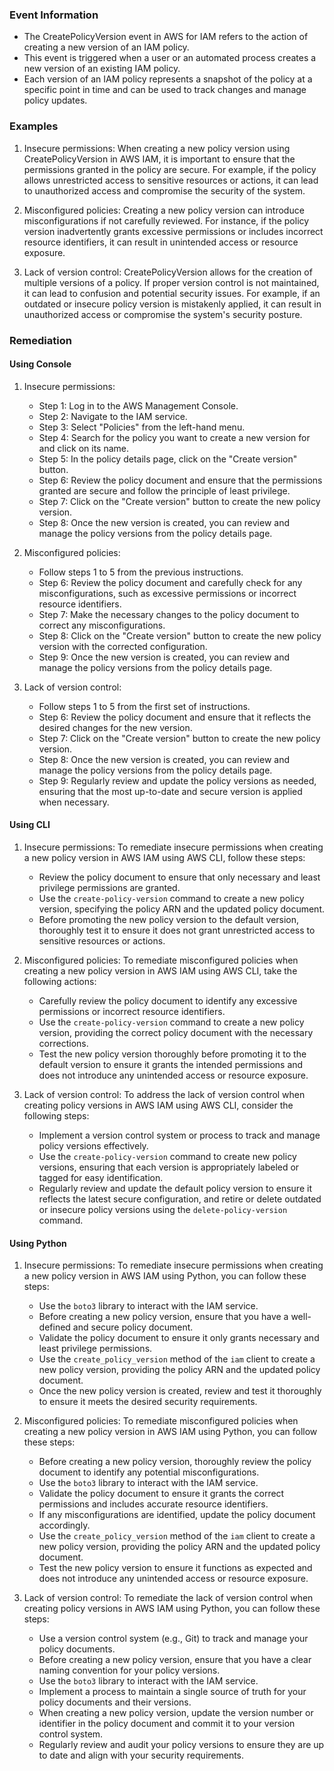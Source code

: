 
### Event Information

- The CreatePolicyVersion event in AWS for IAM refers to the action of creating a new version of an IAM policy.
- This event is triggered when a user or an automated process creates a new version of an existing IAM policy.
- Each version of an IAM policy represents a snapshot of the policy at a specific point in time and can be used to track changes and manage policy updates.


### Examples

1. Insecure permissions: When creating a new policy version using CreatePolicyVersion in AWS IAM, it is important to ensure that the permissions granted in the policy are secure. For example, if the policy allows unrestricted access to sensitive resources or actions, it can lead to unauthorized access and compromise the security of the system.

2. Misconfigured policies: Creating a new policy version can introduce misconfigurations if not carefully reviewed. For instance, if the policy version inadvertently grants excessive permissions or includes incorrect resource identifiers, it can result in unintended access or resource exposure.

3. Lack of version control: CreatePolicyVersion allows for the creation of multiple versions of a policy. If proper version control is not maintained, it can lead to confusion and potential security issues. For example, if an outdated or insecure policy version is mistakenly applied, it can result in unauthorized access or compromise the system's security posture.

### Remediation

#### Using Console

1. Insecure permissions:
   - Step 1: Log in to the AWS Management Console.
   - Step 2: Navigate to the IAM service.
   - Step 3: Select "Policies" from the left-hand menu.
   - Step 4: Search for the policy you want to create a new version for and click on its name.
   - Step 5: In the policy details page, click on the "Create version" button.
   - Step 6: Review the policy document and ensure that the permissions granted are secure and follow the principle of least privilege.
   - Step 7: Click on the "Create version" button to create the new policy version.
   - Step 8: Once the new version is created, you can review and manage the policy versions from the policy details page.

2. Misconfigured policies:
   - Follow steps 1 to 5 from the previous instructions.
   - Step 6: Review the policy document and carefully check for any misconfigurations, such as excessive permissions or incorrect resource identifiers.
   - Step 7: Make the necessary changes to the policy document to correct any misconfigurations.
   - Step 8: Click on the "Create version" button to create the new policy version with the corrected configuration.
   - Step 9: Once the new version is created, you can review and manage the policy versions from the policy details page.

3. Lack of version control:
   - Follow steps 1 to 5 from the first set of instructions.
   - Step 6: Review the policy document and ensure that it reflects the desired changes for the new version.
   - Step 7: Click on the "Create version" button to create the new policy version.
   - Step 8: Once the new version is created, you can review and manage the policy versions from the policy details page.
   - Step 9: Regularly review and update the policy versions as needed, ensuring that the most up-to-date and secure version is applied when necessary.

#### Using CLI

1. Insecure permissions: To remediate insecure permissions when creating a new policy version in AWS IAM using AWS CLI, follow these steps:
   - Review the policy document to ensure that only necessary and least privilege permissions are granted.
   - Use the `create-policy-version` command to create a new policy version, specifying the policy ARN and the updated policy document.
   - Before promoting the new policy version to the default version, thoroughly test it to ensure it does not grant unrestricted access to sensitive resources or actions.

2. Misconfigured policies: To remediate misconfigured policies when creating a new policy version in AWS IAM using AWS CLI, take the following actions:
   - Carefully review the policy document to identify any excessive permissions or incorrect resource identifiers.
   - Use the `create-policy-version` command to create a new policy version, providing the correct policy document with the necessary corrections.
   - Test the new policy version thoroughly before promoting it to the default version to ensure it grants the intended permissions and does not introduce any unintended access or resource exposure.

3. Lack of version control: To address the lack of version control when creating policy versions in AWS IAM using AWS CLI, consider the following steps:
   - Implement a version control system or process to track and manage policy versions effectively.
   - Use the `create-policy-version` command to create new policy versions, ensuring that each version is appropriately labeled or tagged for easy identification.
   - Regularly review and update the default policy version to ensure it reflects the latest secure configuration, and retire or delete outdated or insecure policy versions using the `delete-policy-version` command.

#### Using Python

1. Insecure permissions: To remediate insecure permissions when creating a new policy version in AWS IAM using Python, you can follow these steps:
   - Use the `boto3` library to interact with the IAM service.
   - Before creating a new policy version, ensure that you have a well-defined and secure policy document.
   - Validate the policy document to ensure it only grants necessary and least privilege permissions.
   - Use the `create_policy_version` method of the `iam` client to create a new policy version, providing the policy ARN and the updated policy document.
   - Once the new policy version is created, review and test it thoroughly to ensure it meets the desired security requirements.

2. Misconfigured policies: To remediate misconfigured policies when creating a new policy version in AWS IAM using Python, you can follow these steps:
   - Before creating a new policy version, thoroughly review the policy document to identify any potential misconfigurations.
   - Use the `boto3` library to interact with the IAM service.
   - Validate the policy document to ensure it grants the correct permissions and includes accurate resource identifiers.
   - If any misconfigurations are identified, update the policy document accordingly.
   - Use the `create_policy_version` method of the `iam` client to create a new policy version, providing the policy ARN and the updated policy document.
   - Test the new policy version to ensure it functions as expected and does not introduce any unintended access or resource exposure.

3. Lack of version control: To remediate the lack of version control when creating policy versions in AWS IAM using Python, you can follow these steps:
   - Use a version control system (e.g., Git) to track and manage your policy documents.
   - Before creating a new policy version, ensure that you have a clear naming convention for your policy versions.
   - Use the `boto3` library to interact with the IAM service.
   - Implement a process to maintain a single source of truth for your policy documents and their versions.
   - When creating a new policy version, update the version number or identifier in the policy document and commit it to your version control system.
   - Regularly review and audit your policy versions to ensure they are up to date and align with your security requirements.

